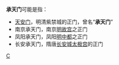 '''承天门'''可能是指：
* [[天安门|天安门]]，明清紫禁城的正门，曾名“'''承天门'''”
* 南京承天门，南京[[明故宫|明故宫]]之正门
* 凤阳承天门，凤阳[[明中都遗址|明中都]]之正门
* 长安承天门，隋唐[[长安城|长安城]][[太极宫|太极宫]]的正门

{{disambig|Cat=三字消歧义}}
[[Category:中國城門|C]]